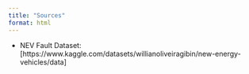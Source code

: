 ```yaml
---
title: "Sources"
format: html
---
```


- NEV Fault Dataset: [https://www.kaggle.com/datasets/willianoliveiragibin/new-energy-vehicles/data]

